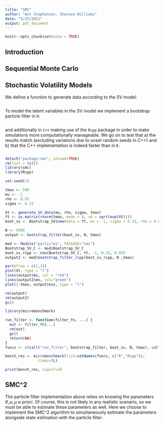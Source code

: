 ```yaml
---
title: "SMC"
author: "Ant Stephenson, Shannon Williams"
date: "5/25/2021"
output: pdf_document
---
```


```r
knitr::opts_chunk$set(echo = TRUE)
```

## Introduction

## Sequential Monte Carlo


## Stochastic Volatility Models



We define a function to generate data according to the SV model:
```r
```

To model the latent variables in the SV model we implement a bootstrap particle filter in `R`:

```r
```

and additionally in `C++` making use of the `Rcpp` package in order to make simulations more computationally manageable. We go on to test that a) the results match (excluding variations due to unset random seeds in C++) and b) that the C++ implementation is indeed faster than in `R`.

```cc
```

```r
detach("package:smc", unload=TRUE)
rm(list = ls())
library(smc)
library(Rcpp)

set.seed(1)

tmax <- 500
mu <- -1
rho <- 0.95
sigma <- 0.15

Xt <- generate_SV_data(mu, rho, sigma, tmax)
Yt <- as.matrix(rnorm(tmax, mean = 0, sd = sqrt(exp(Xt))))
boot_sv <- Bootstrap_SV$new(data = Yt, mu = -1, sigma = 0.15, rho = 0.95)

N <- 5000
output <- bootstrap_filter(boot_sv, N, tmax)

mod <- Module("particles", PACKAGE="smc")
Bootstrap_SV_C <- mod$Bootstrap_SV_C
boot_sv_rcpp <- new(Bootstrap_SV_C, Yt, -1, 0.15, 0.95)
output2 <- mod$bootstrap_filter_rcpp(boot_sv_rcpp, N ,tmax)

par(mfrow = c(1,2))
plot(Xt, type = "l")
lines(output$mx, col = "red")
lines(output2$mx, col="green")
plot(1:tmax, output$ess, type = "l")

rm(output)
rm(output2)
gc()

library(microbenchmark)

run_filter <- function(filter_fn, ...) {
  out <- filter_fn(...)
  rm(out)
  gc()
  return(NA)
}
funcs <- c(call("run_filter", bootstrap_filter, boot_sv, N, tmax), call("run_filter", mod$bootstrap_filter_rcpp, boot_sv_rcpp, N, tmax))

bench_res <- microbenchmark(list=setNames(funcs, c("R","Rcpp")),
               times=5L)

print(bench_res, signif=3)
```

## SMC^2

The particle filter implementation above relies on knowing the parameters $\theta, \rho, \mu$ *a priori*. Of course, this is not likely in any realistic scenario, so we must be able to estimate these parameters as well. Here we choose to implement the SMC^2 algorithm to simultaneously estimate the parameters alongside state estimation with the particle filter.

